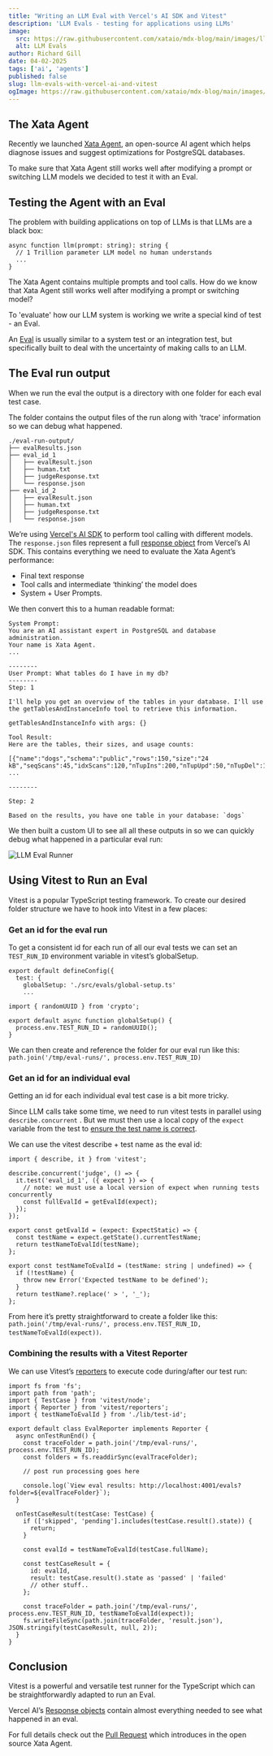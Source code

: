 ```yaml
---
title: "Writing an LLM Eval with Vercel's AI SDK and Vitest"
description: 'LLM Evals - testing for applications using LLMs'
image:
  src: https://raw.githubusercontent.com/xataio/mdx-blog/main/images/llm-evals-with-vercel-ai-and-vitest@2x.png
  alt: LLM Evals
author: Richard Gill
date: 04-02-2025
tags: ['ai', 'agents']
published: false
slug: llm-evals-with-vercel-ai-and-vitest
ogImage: https://raw.githubusercontent.com/xataio/mdx-blog/main/images/llm-evals-with-vercel-ai-and-vitest-og@2x.png
---
```


## The Xata Agent

Recently we launched [Xata Agent](https://github.com/xataio/agent), an open-source AI agent which helps diagnose issues and suggest optimizations for PostgreSQL databases.

To make sure that Xata Agent still works well after modifying a prompt or switching LLM models we decided to test it with an Eval.

## Testing the Agent with an Eval

The problem with building applications on top of LLMs is that LLMs are a black box:

```tsx
async function llm(prompt: string): string {
  // 1 Trillion parameter LLM model no human understands
  ...
}
```

The Xata Agent contains multiple prompts and tool calls. How do we know that Xata Agent still works well after modifying a prompt or switching model?

To 'evaluate' how our LLM system is working we write a special kind of test - an Eval.

An [Eval](https://hamel.dev/blog/posts/evals/) is usually similar to a system test or an integration test, but specifically built to deal with the uncertainty of making calls to an LLM.

## The Eval run output

When we run the eval the output is a directory with one folder for each eval test case.

The folder contains the output files of the run along with 'trace' information so we can debug what happened.

```text
./eval-run-output/
├── evalResults.json
├── eval_id_1
│   ├── evalResult.json
│   ├── human.txt
│   ├── judgeResponse.txt
│   └── response.json
├── eval_id_2
│   ├── evalResult.json
│   ├── human.txt
│   ├── judgeResponse.txt
│   └── response.json
```

We’re using [Vercel's AI SDK](https://sdk.vercel.ai/) to perform tool calling with different models. The `response.json` files represent a full [response object](https://sdk.vercel.ai/docs/reference/ai-sdk-core/generate-text#returns) from Vercel’s AI SDK. This contains everything we need to evaluate the Xata Agent’s performance:

- Final text response
- Tool calls and intermediate ‘thinking’ the model does
- System + User Prompts.

We then convert this to a human readable format:

```text
System Prompt:
You are an AI assistant expert in PostgreSQL and database administration.
Your name is Xata Agent.
...

--------
User Prompt: What tables do I have in my db?
--------
Step: 1

I'll help you get an overview of the tables in your database. I'll use the getTablesAndInstanceInfo tool to retrieve this information.

getTablesAndInstanceInfo with args: {}

Tool Result:
Here are the tables, their sizes, and usage counts:

[{"name":"dogs","schema":"public","rows":150,"size":"24 kB","seqScans":45,"idxScans":120,"nTupIns":200,"nTupUpd":50,"nTupDel":10}]
...

--------

Step: 2

Based on the results, you have one table in your database: `dogs`

```

We then built a custom UI to see all all these outputs in so we can quickly debug what happened in a particular eval run:

![LLM Eval Runner](images/llm-eval-runner.png)

## Using Vitest to Run an Eval

Vitest is a popular TypeScript testing framework. To create our desired folder structure we have to hook into Vitest in a few places:

### Get an id for the eval run

To get a consistent id for each run of all our eval tests we can set an `TEST_RUN_ID` environment variable in vitest’s globalSetup.

```tsx
export default defineConfig({
  test: {
    globalSetup: './src/evals/global-setup.ts'
    ...
```

```tsx
import { randomUUID } from 'crypto';

export default async function globalSetup() {
  process.env.TEST_RUN_ID = randomUUID();
}
```

We can then create and reference the folder for our eval run like this: `path.join('/tmp/eval-runs/', process.env.TEST_RUN_ID)`

### Get an id for an individual eval

Getting an id for each individual eval test case is a bit more tricky.

Since LLM calls take some time, we need to run vitest tests in parallel using `describe.concurrent` . But we must then use a local copy of the `expect` variable from the test to [ensure the test name is correct](https://vitest.dev/api/#describe-concurrent).

We can use the vitest describe + test name as the eval id:

```tsx
import { describe, it } from 'vitest';

describe.concurrent('judge', () => {
  it.test('eval_id_1', ({ expect }) => {
    // note: we must use a local version of expect when running tests concurrently
    const fullEvalId = getEvalId(expect);
  });
});

export const getEvalId = (expect: ExpectStatic) => {
  const testName = expect.getState().currentTestName;
  return testNameToEvalId(testName);
};

export const testNameToEvalId = (testName: string | undefined) => {
  if (!testName) {
    throw new Error('Expected testName to be defined');
  }
  return testName?.replace(' > ', '_');
};
```

From here it’s pretty straightforward to create a folder like this: `path.join('/tmp/eval-runs/', process.env.TEST_RUN_ID, testNameToEvalId(expect))`.

### Combining the results with a Vitest Reporter

We can use Vitest’s [reporters](https://vitest.dev/advanced/reporters.html) to execute code during/after our test run:

```tsx
import fs from 'fs';
import path from 'path';
import { TestCase } from 'vitest/node';
import { Reporter } from 'vitest/reporters';
import { testNameToEvalId } from './lib/test-id';

export default class EvalReporter implements Reporter {
  async onTestRunEnd() {
    const traceFolder = path.join('/tmp/eval-runs/', process.env.TEST_RUN_ID);
    const folders = fs.readdirSync(evalTraceFolder);

    // post run processing goes here

    console.log(`View eval results: http://localhost:4001/evals?folder=${evalTraceFolder}`);
  }

  onTestCaseResult(testCase: TestCase) {
    if (['skipped', 'pending'].includes(testCase.result().state)) {
      return;
    }

    const evalId = testNameToEvalId(testCase.fullName);

    const testCaseResult = {
      id: evalId,
      result: testCase.result().state as 'passed' | 'failed'
      // other stuff..
    };

    const traceFolder = path.join('/tmp/eval-runs/', process.env.TEST_RUN_ID, testNameToEvalId(expect));
    fs.writeFileSync(path.join(traceFolder, 'result.json'), JSON.stringify(testCaseResult, null, 2));
  }
}
```

## Conclusion

Vitest is a powerful and versatile test runner for the TypeScript which can be straightforwardly adapted to run an Eval.

Vercel AI’s [Response objects](https://sdk.vercel.ai/docs/reference/ai-sdk-core/generate-text#returns) contain almost everything needed to see what happened in an eval.

For full details check out the [Pull Request](https://github.com/xataio/agent/commit/ff3a2534281efc6312182ff8c55e99dca5bcabcd) which introduces in the open source Xata Agent.

